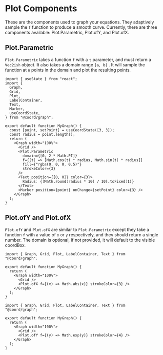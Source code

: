 # Plot Components

These are the components used to graph your equations. They adaptively sample the `f` function to produce a smooth curve. Currently, there are three components available: Plot.Parametric, Plot.ofY, and Plot.ofX.

## Plot.Parametric

`Plot.Parametric` takes a function `f` with a `t` parameter, and must return a `Vec2ish` object. It also takes a domain range `[a, b]` . It will sample the function at `n` points in the domain and plot the resulting points.

```tsx live
import { useState } from "react";
import {
  Graph,
  Grid,
  Plot,
  LabelContainer,
  Text,
  Marker,
  useCoordState,
} from "@coord/graph";

export default function MyGraph() {
  const [point, setPoint] = useCoordState([3, 3]);
  const radius = point.length();
  return (
    <Graph width="100%">
      <Grid />
      <Plot.Parametric
        domain={[0, 2 * Math.PI]}
        f={(t) => [Math.cos(t) * radius, Math.sin(t) * radius]}
        fill={"rgba(0, 0, 0, 0.5)"}
        strokeColor={3}
      />
      <Text position={[0, 0]} color={3}>
        Radius: {(Math.round(radius * 10) / 10).toFixed(1)}
      </Text>
      <Marker position={point} onChange={setPoint} color={3} />
    </Graph>
  );
}
```

## Plot.ofY and Plot.ofX

`Plot.ofY` and `Plot.ofX` are similar to `Plot.Parametric` except they take a function `f` with a value of `x` or `y` respectively, and they should return a single number. The domain is optional, if not provided, it will default to the visible coordBox.

```tsx live
import { Graph, Grid, Plot, LabelContainer, Text } from "@coord/graph";

export default function MyGraph() {
  return (
    <Graph width="100%">
      <Grid />
      <Plot.ofX f={(x) => Math.abs(x)} strokeColor={3} />
    </Graph>
  );
}
```

```tsx live
import { Graph, Grid, Plot, LabelContainer, Text } from "@coord/graph";

export default function MyGraph() {
  return (
    <Graph width="100%">
      <Grid />
      <Plot.ofY f={(y) => Math.exp(y)} strokeColor={4} />
    </Graph>
  );
}
```

